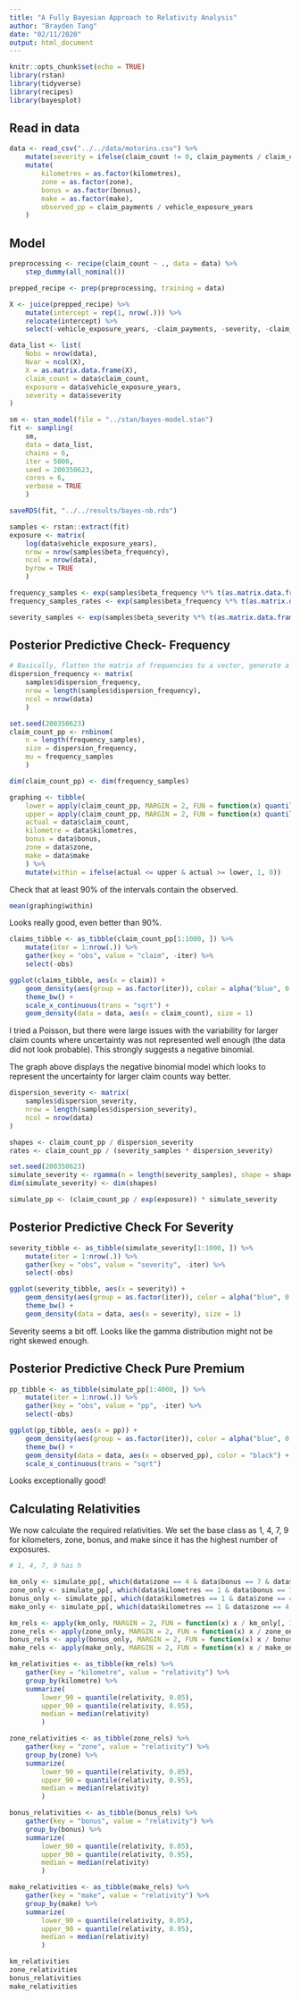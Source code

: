 ```yaml
---
title: "A Fully Bayesian Approach to Relativity Analysis"
author: "Brayden Tang"
date: "02/11/2020"
output: html_document
---
```


```r
knitr::opts_chunk$set(echo = TRUE)
library(rstan)
library(tidyverse)
library(recipes)
library(bayesplot)
```

## Read in data

```r

data <- read_csv("../../data/motorins.csv") %>%
	mutate(severity = ifelse(claim_count != 0, claim_payments / claim_count, 0)) %>%
	mutate(
		kilometres = as.factor(kilometres),
		zone = as.factor(zone),
		bonus = as.factor(bonus),
		make = as.factor(make),
		observed_pp = claim_payments / vehicle_exposure_years
	)


```

## Model

```r

preprocessing <- recipe(claim_count ~ ., data = data) %>%
	step_dummy(all_nominal())

prepped_recipe <- prep(preprocessing, training = data)

X <- juice(prepped_recipe) %>%
	mutate(intercept = rep(1, nrow(.))) %>%
	relocate(intercept) %>%
	select(-vehicle_exposure_years, -claim_payments, -severity, -claim_count, -observed_pp) 

data_list <- list(
	Nobs = nrow(data),
	Nvar = ncol(X),
	X = as.matrix.data.frame(X),
	claim_count = data$claim_count,
	exposure = data$vehicle_exposure_years,
	severity = data$severity
)

```

```r

sm <- stan_model(file = "../stan/bayes-model.stan")
fit <- sampling(
	sm,
	data = data_list,
	chains = 6,
	iter = 5000,
	seed = 200350623,
	cores = 6,
	verbose = TRUE
	)

saveRDS(fit, "../../results/bayes-nb.rds")

```
```r

samples <- rstan::extract(fit)
exposure <- matrix(
	log(data$vehicle_exposure_years),
	nrow = nrow(samples$beta_frequency),
	ncol = nrow(data),
	byrow = TRUE
	)

frequency_samples <- exp(samples$beta_frequency %*% t(as.matrix.data.frame(X)) + exposure)
frequency_samples_rates <- exp(samples$beta_frequency %*% t(as.matrix.data.frame(X)))

severity_samples <- exp(samples$beta_severity %*% t(as.matrix.data.frame(X)))
```

## Posterior Predictive Check- Frequency

```r

# Basically, flatten the matrix of frequencies to a vector, generate a vector of length equal to this vector using each of these frequencies, then convert back
dispersion_frequency <- matrix(
	samples$dispersion_frequency,
	nrow = length(samples$dispersion_frequency),
	ncol = nrow(data)
	)

set.seed(200350623)
claim_count_pp <- rnbinom(
	n = length(frequency_samples),
	size = dispersion_frequency,
	mu = frequency_samples
	)

dim(claim_count_pp) <- dim(frequency_samples)

graphing <- tibble(
	lower = apply(claim_count_pp, MARGIN = 2, FUN = function(x) quantile(x, 0.05)),
	upper = apply(claim_count_pp, MARGIN = 2, FUN = function(x) quantile(x, 0.95)),
	actual = data$claim_count,
	kilometre = data$kilometres,
	bonus = data$bonus,
	zone = data$zone,
	make = data$make
	) %>%
	mutate(within = ifelse(actual <= upper & actual >= lower, 1, 0))

```

Check that at least 90% of the intervals contain the observed. 

```r
mean(graphing$within)
```
Looks really good, even better than 90%.

```r

claims_tibble <- as_tibble(claim_count_pp[1:1000, ]) %>%
	mutate(iter = 1:nrow(.)) %>%
	gather(key = "obs", value = "claim", -iter) %>%
	select(-obs)

ggplot(claims_tibble, aes(x = claim)) +
	geom_density(aes(group = as.factor(iter)), color = alpha("blue", 0.01)) +
	theme_bw() +
	scale_x_continuous(trans = "sqrt") +
	geom_density(data = data, aes(x = claim_count), size = 1)

```

I tried a Poisson, but there were large issues with the variability for larger claim counts where uncertainty was not represented well enough (the data did not look probable). This strongly suggests a negative binomial.

The graph above displays the negative binomial model which looks to represent the uncertainty for larger claim counts way better.

```r

dispersion_severity <- matrix(
	samples$dispersion_severity,
	nrow = length(samples$dispersion_severity),
	ncol = nrow(data)
)

shapes <- claim_count_pp / dispersion_severity
rates <- claim_count_pp / (severity_samples * dispersion_severity)

set.seed(200350623)
simulate_severity <- rgamma(n = length(severity_samples), shape = shapes, rate = rates)
dim(simulate_severity) <- dim(shapes)

simulate_pp <- (claim_count_pp / exp(exposure)) * simulate_severity

```

## Posterior Predictive Check For Severity

```r

severity_tibble <- as_tibble(simulate_severity[1:1000, ]) %>%
	mutate(iter = 1:nrow(.)) %>%
	gather(key = "obs", value = "severity", -iter) %>%
	select(-obs)

ggplot(severity_tibble, aes(x = severity)) +
	geom_density(aes(group = as.factor(iter)), color = alpha("blue", 0.01)) +
	theme_bw() +
	geom_density(data = data, aes(x = severity), size = 1)

```

Severity seems a bit off. Looks like the gamma distribution might not be right skewed enough.

## Posterior Predictive Check Pure Premium 
```r

pp_tibble <- as_tibble(simulate_pp[1:4000, ]) %>%
	mutate(iter = 1:nrow(.)) %>%
	gather(key = "obs", value = "pp", -iter) %>%
	select(-obs)

ggplot(pp_tibble, aes(x = pp)) +
	geom_density(aes(group = as.factor(iter)), color = alpha("blue", 0.01)) +
	theme_bw() +
	geom_density(data = data, aes(x = observed_pp), color = "black") +
	scale_x_continuous(trans = "sqrt")

```

Looks exceptionally good!

## Calculating Relativities

We now calculate the required relativities. We set the base class as 1, 4, 7, 9 for kilometers, zone, bonus, and make since it has the highest number of exposures.

```r

# 1, 4, 7, 9 has h

km_only <- simulate_pp[, which(data$zone == 4 & data$bonus == 7 & data$make == 9)]
zone_only <- simulate_pp[, which(data$kilometres == 1 & data$bonus == 7 & data$make == 9)]
bonus_only <- simulate_pp[, which(data$kilometres == 1 & data$zone == 4 & data$make == 9)]
make_only <- simulate_pp[, which(data$kilometres == 1 & data$zone == 4 & data$bonus == 7)]

km_rels <- apply(km_only, MARGIN = 2, FUN = function(x) x / km_only[, 1])
zone_rels <- apply(zone_only, MARGIN = 2, FUN = function(x) x / zone_only[, 4])
bonus_rels <- apply(bonus_only, MARGIN = 2, FUN = function(x) x / bonus_only[, 7])
make_rels <- apply(make_only, MARGIN = 2, FUN = function(x) x / make_only[, 9])
```

```r

km_relativities <- as_tibble(km_rels) %>%
	gather(key = "kilometre", value = "relativity") %>%
	group_by(kilometre) %>%
	summarize(
		lower_90 = quantile(relativity, 0.05),
		upper_90 = quantile(relativity, 0.95),
		median = median(relativity)
		)

zone_relativities <- as_tibble(zone_rels) %>%
	gather(key = "zone", value = "relativity") %>%
	group_by(zone) %>%
	summarize(
		lower_90 = quantile(relativity, 0.05),
		upper_90 = quantile(relativity, 0.95),
		median = median(relativity)
		)

bonus_relativities <- as_tibble(bonus_rels) %>%
	gather(key = "bonus", value = "relativity") %>%
	group_by(bonus) %>%
	summarize(
		lower_90 = quantile(relativity, 0.05),
		upper_90 = quantile(relativity, 0.95),
		median = median(relativity)
		)

make_relativities <- as_tibble(make_rels) %>%
	gather(key = "make", value = "relativity") %>%
	group_by(make) %>%
	summarize(
		lower_90 = quantile(relativity, 0.05),
		upper_90 = quantile(relativity, 0.95),
		median = median(relativity)
		)

km_relativities
zone_relativities
bonus_relativities
make_relativities

```

